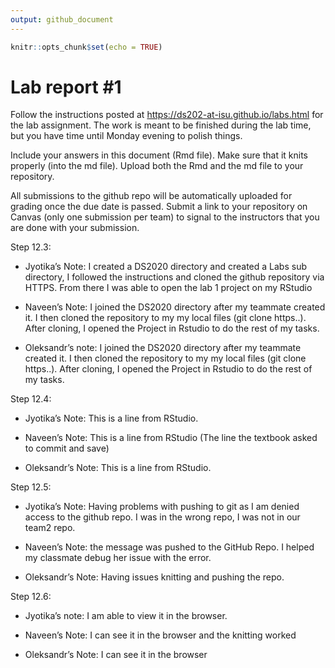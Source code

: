 ```yaml
---
output: github_document
---
```


<!-- README.md is generated from README.Rmd. Please edit the README.Rmd file -->

```r
knitr::opts_chunk$set(echo = TRUE)
```

# Lab report #1

Follow the instructions posted at <https://ds202-at-isu.github.io/labs.html> for the lab assignment. The work is meant to be finished during the lab time, but you have time until Monday evening to polish things.

Include your answers in this document (Rmd file). Make sure that it knits properly (into the md file). Upload both the Rmd and the md file to your repository.

All submissions to the github repo will be automatically uploaded for grading once the due date is passed. Submit a link to your repository on Canvas (only one submission per team) to signal to the instructors that you are done with your submission.

Step 12.3:

-   Jyotika's Note: I created a DS2020 directory and created a Labs sub directory, I followed the instructions and cloned the github repository via HTTPS. From there I was able to open the lab 1 project on my RStudio

-   Naveen's Note: I joined the DS2020 directory after my teammate created it. I then cloned the repository to my my local files (git clone https..). After cloning, I opened the Project in Rstudio to do the rest of my tasks.

-    Oleksandr's note: I joined the DS2020 directory after my teammate created it. I then cloned the repository to my my local files (git clone https..). After cloning, I opened the Project in Rstudio to do the rest of my tasks.

Step 12.4:

-   Jyotika's Note: This is a line from RStudio.

-   Naveen's Note: This is a line from RStudio (The line the textbook asked to commit and save)

-   Oleksandr's Note: This is a line from RStudio.

Step 12.5:

-   Jyotika's Note: Having problems with pushing to git as I am denied access to the github repo. I was in the wrong repo, I was not in our team2 repo.

-   Naveen's Note: the message was pushed to the GitHub Repo. I helped my classmate debug her issue with the error.

-   Oleksandr's Note: Having issues knitting and pushing the repo. 

Step 12.6:

-   Jyotika's note: I am able to view it in the browser.

-   Naveen's Note: I can see it in the browser and the knitting worked

-   Oleksandr's Note: I can see it in the browser 
